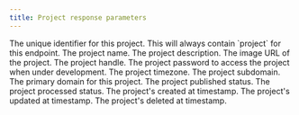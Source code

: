 ```yaml
---
title: Project response parameters
---
```


<Parameter name="id" type="string">
The unique identifier for this project.
</Parameter>

<Parameter name="object" type="string">
This will always contain `project` for this endpoint.
</Parameter>

<Parameter name="name" type="string">
The project name.
</Parameter>

<Parameter name="description" type="string">
The project description.
</Parameter>

<Parameter name="image" type="string">
The image URL of the project.
</Parameter>

<Parameter name="handle" type="string">
The project handle.
</Parameter>

<Parameter name="password" type="string">
The project password to access the project when under development.
</Parameter>

<Parameter name="timezone" type="string">
The project timezone.
</Parameter>

<Parameter name="subdomain" type="string">
The project subdomain.
</Parameter>

<Parameter name="primary_domain" type="object | string | null">
The primary domain for this project.
</Parameter>

<Parameter name="published" type="boolean">
The project published status.
</Parameter>

<Parameter name="processed" type="boolean">
The project processed status.
</Parameter>

<Parameter name="created_at" type="timestamp">
The project's created at timestamp.
</Parameter>

<Parameter name="updated_at" type="timestamp">
The project's updated at timestamp.
</Parameter>

<Parameter name="deleted_at" type="timestamp | null">
The project's deleted at timestamp.
</Parameter>
